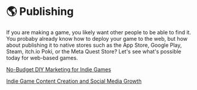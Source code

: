
# 🌎 Publishing

If you are making a game, you likely want other people to be able to find it. You probaby already know how to deploy your game to the web, but how about publishing it to native stores such as the App Store, Google Play, Steam, itch.io Poki, or the Meta Quest Store? Let's see what's possible today for web-based games.

<Todo>

[No-Budget DIY Marketing for Indie Games](https://www.youtube.com/watch?v=NWyZlGMysH8)

[Indie Game Content Creation and Social Media Growth](https://www.youtube.com/watch?v=rf5pgyb1jFw)

</Todo>
